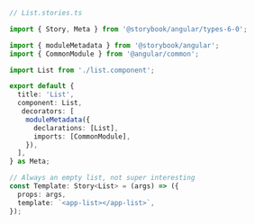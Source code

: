 ```ts
// List.stories.ts

import { Story, Meta } from '@storybook/angular/types-6-0';

import { moduleMetadata } from '@storybook/angular';
import { CommonModule } from '@angular/common';

import List from './list.component';

export default {
  title: 'List',
  component: List,
   decorators: [
    moduleMetadata({
      declarations: [List],
      imports: [CommonModule],
    }),
  ],
} as Meta;

// Always an empty list, not super interesting
const Template: Story<List> = (args) => ({
  props: args,
  template: `<app-list></app-list>`,
});
```
